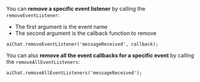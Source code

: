You can **remove a specific event listener** by calling the `removeEventListener`:

* The first argument is the event name
* The second argument is the callback function to remove

```tsx
aiChat.removeEventListener('messageReceived', callback);
```

You can also **remove all the event callbacks for a specific event** by calling the `removeAllEventListeners`:

```tsx
aiChat.removeAllEventListeners('messageReceived');
```
